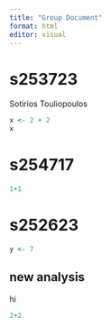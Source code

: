```yaml
---
title: "Group Document"
format: html
editor: visual
---
```


# s253723

Sotirios Touliopoulos

```r

x <- 2 + 2
x

```

# s254717

```r
1+1
```

# s252623

```r
y <- 7
```

## new analysis

hi

```r
2+2 
```
